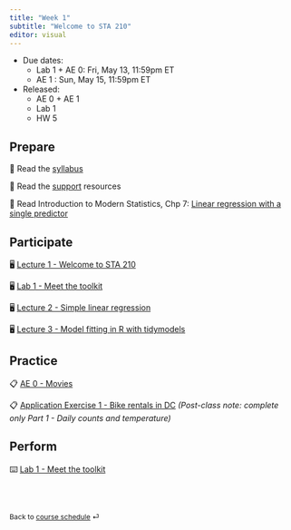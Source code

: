 ```yaml
---
title: "Week 1"
subtitle: "Welcome to STA 210"
editor: visual
---
```


::: callout-important
-   Due dates:
    -   Lab 1 + AE 0: Fri, May 13, 11:59pm ET
    -   AE 1 : Sun, May 15, 11:59pm ET
-   Released:
    -   AE 0 + AE 1
    -   Lab 1
    -   HW 5
:::

## Prepare

📖 Read the [syllabus](/course-syllabus.html)

📖 Read the [support](/course-support.html) resources

📖 Read Introduction to Modern Statistics, Chp 7: [Linear regression with a single predictor](https://openintro-ims.netlify.app/model-slr.html)

## Participate

🖥️ [Lecture 1 - Welcome to STA 210](/slides/lec-1.html)

🖥️ [Lab 1 - Meet the toolkit](/slides/lab-1.html)

🖥️ [Lecture 2 - Simple linear regression](/slides/lec-2.html)

🖥️ [Lecture 3 - Model fitting in R with tidymodels](/slides/lec-3.html)

## Practice

📋 [AE 0 - Movies](/ae/ae-0-movies.html)

📋 [Application Exercise 1 - Bike rentals in DC](/ae/ae-1-dcbikeshare.html) *(Post-class note: complete only Part 1 - Daily counts and temperature)*

## Perform

⌨️ [Lab 1 - Meet the toolkit](/labs/lab-1.html "Lab instructions")

<br><br>

::: {style="font-size: 0.875em;"}
Back to [course schedule](/ "Course schedule") ⏎
:::
